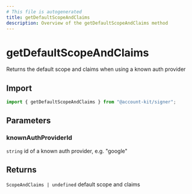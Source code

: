 ```yaml
---
# This file is autogenerated
title: getDefaultScopeAndClaims
description: Overview of the getDefaultScopeAndClaims method
---
```


# getDefaultScopeAndClaims

Returns the default scope and claims when using a known auth provider

## Import

```ts
import { getDefaultScopeAndClaims } from "@account-kit/signer";
```

## Parameters

### knownAuthProviderId

`string`
id of a known auth provider, e.g. "google"

## Returns

`ScopeAndClaims | undefined`
default scope and claims
